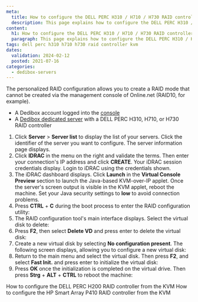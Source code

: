 ```yaml
---
meta:
  title: How to configure the DELL PERC H310 / H710 / H730 RAID controller from the KVM
  description: This page explains how to configure the DELL PERC H310 / H710 / H730 RAID controller from the KVM
content:
  h1: How to configure the DELL PERC H310 / H710 / H730 RAID controller from the KVM
  paragraph: This page explains how to configure the DELL PERC H310 / H710 / H730 RAID controller from the KVM
tags: dell perc h310 h710 h730 raid controller kvm
dates:
  validation: 2024-02-12
  posted: 2021-07-16
categories:
  - dedibox-servers
---
```


The personalized RAID configuration allows you to create a RAID mode that cannot be created via the management console of Online.net (RAID10, for example).

<Macro id="requirements" />

- A Dedibox account logged into the [console](https://console.online.net)
- A [Dedibox dedicated server](https://www.scaleway.com/en/dedibox/) with a DELL PERC H310, H710, or H730 RAID controller

1. Click **Server** > **Server list** to display the list of your servers. Click the identifier of the server you want to configure. The server information page displays.
2. Click **IDRAC** in the menu on the right and validate the terms. Then enter your connection's IP address and click **CREATE**. Your iDRAC session credentials display. Login to iDRAC using the credentials shown.
3. The iDRAC dashboard displays. Click **Launch** in the **Virtual Console Preview** section to launch the Java-based KVM-over-IP applet. Once the server's screen output is visible in the KVM applet, reboot the machine.
    <Message type="tip">
      Set your Java security settings to **low** to avoid connection problems.
    </Message>
4. Press **CTRL** + **C** during the boot process to enter the RAID configuration utility:
    <Lightbox src="scaleway_h310_01.webp" alt="" />
5. The RAID configuration tool's main interface displays. Select the virtual disk to delete:
    <Lightbox src="scaleway_h310_02.webp" alt="" />
6. Press **F2**, then select **Delete VD** and press enter to delete the virtual disk:
    <Lightbox src="scaleway_h310_03.webp" alt="" />
7. Create a new virtual disk by selecting **No configuration present**. The following screen displays, allowing you to configure a new virtual disk:
    <Lightbox src="scaleway_h310_04.webp" alt="" />
8. Return to the main menu and select the virtual disk. Then press **F2**, and select **Fast Init.** and press enter to initialize the virtual disk:
    <Lightbox src="scaleway_h310_05.webp" alt="" />
7. Press **OK** once the initialization is completed on the virtual drive. Then press **Strg** + **ALT** + **CTRL** to reboot the machine:
    <Lightbox src="scaleway_h310_06.webp" alt="" />


<Navigation title="See also">
  <PreviousButton to="/dedibox/hardware/how-to/configure-raid-kvm-h200/">How to configure the DELL PERC H200 RAID controller from the KVM</PreviousButton>
  <NextButton to="/dedibox/hardware/how-to/configure-raid-kvm-p410/">How to configure the HP Smart Array P410 RAID controller from the KVM</NextButton>
</Navigation>